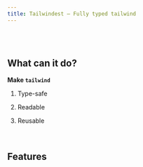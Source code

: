 ```yaml
---
title: Tailwindest – Fully typed tailwind
---
```



<MainHeader />

<br />
<br />

## What can it do?

**Make `tailwind`**

1. <Underline>Type-safe</Underline>

2. <Underline>Readable</Underline>

3. <Underline>Reusable</Underline>

<br />

## Features

<MainFeatures />
